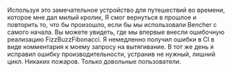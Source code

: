 Используя это замечательное устройство для путешествий во времени, которое мне дал милый кролик,
Я смог вернуться в прошлое и повторить то, что бы произошло, если бы мы использовали Bencher с самого начала.
Вы можете увидеть, где мы впервые внесли ошибочную реализацию FizzBuzzFibonacci.
Я немедленно получил ошибки в CI в виде комментария к моему запросу на вытягивание.
В тот же день я исправил ошибку производительности, устранив не нужный, лишний цикл.
Никаких пожаров. Только довольные пользователи.